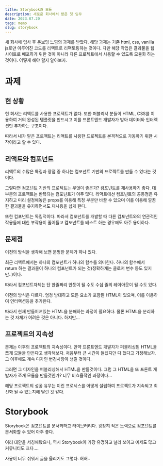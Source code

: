 ```yaml
---
title: Storybook과 모듈
description: 새로운 회사에서 맡은 첫 임무
date: 2023.07.20
tags: memo
slug: storybook
---
```


새 회사에 입사 후 온보딩 느낌의 과제를 받았다.
해당 과제는 기존 html, css, vanilla js로만 이루어진 코드를 리액트로 리팩토링하는 것이다.
다만 해당 작업은 결과물을 웹사이트로 배포하기 위한 것이 아니라 다른 프로젝트에서 사용할 수 있도록 모듈화 하는 것이다.
어떻게 해야 할지 알아보자.

# 과제

## 현 상황

현 회사는 리액트를 사용한 프로젝트가 없다.
또한 퍼블리셔 분들이 HTML, CSS를 이용하여 거의 완성된 템플릿을 만드시고 이를 프론트엔드 개발자가 받아 데이터와 인터렉션만 추가하는 구조이다.

따라서 내가 맡은 프로젝트는 리액트를 사용한 프로젝트를 본격적으로 가동하기 위한 시작이라고 할 수 있다.

## 리액트와 컴포넌트

리액트의 수많은 특징과 장점 중 하나는 컴포넌트 기반의 프로젝트를 만들 수 있다는 것이다.

그렇다면 컴포넌트 기반의 프로젝트는 무엇이 좋은가?
컴포넌트를 재사용하기 좋다.
대부분의 프로젝트는 반복되는 컴포넌트가 아주 많다.
리액트에선 컴포넌트의 공통점은 유지하고 미리 설정해놓은 props를 이용해 특정 부분만 바꿀 수 있으며 이를 이용해 깔끔한 결과물을 유지하면서도 재사용을 쉽게 한다.

또한 컴포넌트는 독립적이다.
따라서 컴포넌트를 개발할 때 다른 컴포넌트와의 연관적인 작용들에 대한 부작용이 줄어들고 컴포넌트를 테스트 하는 경우에도 아주 용이하다.

## 문제점

이전의 방식을 생각해 보면 분명한 문제가 하나 있다.

최근 리액트에서는 하나의 컴포넌트가 하나의 함수를 의미한다.
하나의 함수에서 return 하는 결과물이 하나의 컴포넌트가 되는 것(정확하게는 클로저 변수 등도 있지만..)이다.

따라서 컴포넌트자체는 단 한줄짜리 인풋이 될 수도 수십 줄의 레이아웃이 될 수도 있다.

이전의 방식은 다르다.
엄청 방대하고 모든 요소가 포함된 HTML이 있으며, 이를 이용하여 인터랙션등을 추가한다.

따라서 현재 만들어져있는 HTML을 분해하는 과정이 필요하다.
물론 HTML을 분리하는 것 자체가 어려운 것은 아니다.
하지만...

## 프로젝트의 지속성

문제는 이후의 프로젝트의 지속성이다.
만약 프론트엔드 개발자가 퍼블리싱된 HTML을 쪼개 모듈을 만든다고 생각해보자.
처음부터 큰 시간이 들겠지만 다 했다고 가정해보자.
그 이후에도 계속 디자인 변경사항이 생길 것이다.

그러면 그 디자인을 퍼블리싱해서 HTML을 만들것이다.
그럼 그 HTML을 또 프론트 개발자가 쪼개 모듈을 만들것인가?
너무 비효율적인 과정이다...

해당 프로젝트의 성공 유무는 이런 프로세스를 어떻게 설립하여 프로젝트가 지속되고 최신화 될 수 있는지에 달린 것 같다.

# Storybook

Storybook은 컴포넌트를 문서화하고 라이브러리다.
굉장히 적은 노력으로 컴포넌트를 문서화할 수 있어 아주 좋다.

여러 대안을 서칭해봤으나, 역시 Storybook이 가장 유명하고 널리 쓰이고 예제도 많고 커뮤니티도 크다....

사용이 너무 쉬워서 글을 올리기도 그렇다.
허허..
